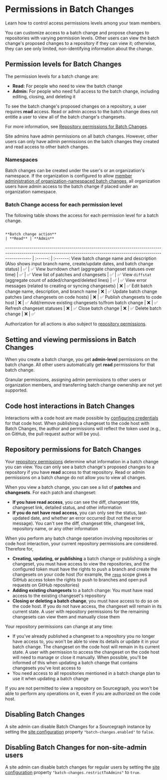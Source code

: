 # Permissions in Batch Changes

<p className="subtitle">Learn how to control access permissions levels among your team members.</p>

You can customize access to a batch change and propose changes to repositories with varying permission levels. Other users can view the batch change's proposed changes to a repository if they can view it; otherwise, they can see only limited, non-identifying information about the change.

## Permission levels for Batch Changes

The permission levels for a batch change are:

- **Read:** For people who need to view the batch change
- **Admin:** For people who need full access to the batch change, including editing, closing, and deleting it

To see the batch change's proposed changes on a repository, a user requires **read** access. Read or admin access to the batch change does not entitle a user to view all of the batch change's changesets.

<Callout type="info">For more information, see [Repository permissions for Batch Changes](#repository-permissions-for-batch-changes).</Callout>

Site admins have admin permissions on all batch changes. However, other users can only have admin permissions on the batch changes they created and read access to other batch changes.

### Namespaces

Batch changes can be created under the user's or an organization's namespace. If the organization is configured to allow [member administration of organization-namespaced batch changes](admin/config/batch_changes#enable-organization-members-to-administer), all organization users have admin access to the batch change if placed under an organization namespace.

### Batch Change access for each permission level

The following table shows the access for each permission level for a batch change.

                                                                         **Batch change action**                                                                          | **Read** | **Admin**
------------------------------------------------------------------------------------------------------------------------------------------------------------------------- | :------: | :-------:
View batch change name and description<br/>(Also shows input branch name, create/update dates, and batch change status) |    ✅     |     ✅
View burndown chart (aggregate changeset statuses over time)                                                                                                              |    ✅     |     ✅
View list of patches and changesets                                                                                                                                       |    ✅     |     ✅
View `diffstat` (aggregate count of added/changed/deleted lines)                                                                                                            |    ✅     |     ✅
View error messages (related to creating or syncing changesets)                                                                                                           |     ❌     |     ✅
Edit batch change name, description, and branch name                                                                                                                      |   ❌       |     ✅
Update batch change patches (and changesets on code hosts)                                                                                                                |    ❌      |     ✅
Publish changesets to code host                                                                                                                                           |     ❌     |     ✅
Add/remove existing changesets to/from batch change                                                                                                                       |    ❌      |     ✅
Refresh changeset statuses                                                                                                                                                |     ❌     |     ✅
Close batch change                                                                                                                                                        |    ❌      |     ✅
Delete batch change                                                                                                                                                       |     ❌     |     ✅

<Callout type="note">Authorization for all actions is also subject to [repository permissions](#repository-permissions-for-batch-changes).</Callout>

## Setting and viewing permissions in Batch Changes

When you create a batch change, you get **admin-level** permissions on the batch change. All other users automatically get **read** permissions for that batch change.

Granular permissions, assigning admin permissions to other users or organization members, and transferring batch change ownership are not yet supported.

## Code host interactions in Batch Changes

Interactions with a code host are made possible by [configuring credentials](/batch-changes/configuring-credentials) for that code host. When publishing a changeset to the code host with Batch Changes, the author and permissions will reflect the token used (e.g., on GitHub, the pull request author will be you).

## Repository permissions for Batch Changes

Your [repository permissions](/admin/permissions/) determine what information in a batch change you can view. You can only see a batch change's proposed changes to a repository if you have **read** access to that repository. Read or admin permissions on a batch change do not allow you to view all changes.

When you view a batch change, you can see a list of **patches** and **changesets**. For each patch and changeset:

- **If you have read access**, you can see the diff, changeset title, changeset link, detailed status, and other information
- **If you do not have read access**, you can only see the status, last-updated date, and whether an error occurred (but not the error message). You can't see the diff, changeset title, changeset link, repository name, or any other information

When you perform any batch change operation involving repositories or code host interaction, your current repository permissions are considered. Therefore for,

- **Creating, updating, or publishing** a batch change or publishing a single changeset, you must have access to view the repositories, and the configured token must have the rights to push a branch and create the changesets on your code host (for example, the [```repo```](https://docs.github.com/en/developers/apps/building-oauth-apps/scopes-for-oauth-apps#available-scopes) scope gives a GitHub access token the rights to push to branches and open pull requests on GitHub repositories)
- **Adding existing changesets** to a batch change: You must have read access to the existing changeset's repository
- **Closing or deleting a batch change**, you must have access to do so on the code host. If you do not have access, the changeset will remain in its current state. A user with repository permissions for the remaining changesets can view them and manually close them

Your repository permissions can change at any time:

- If you've already published a changeset to a repository you no longer have access to, you won't be able to view its details or update it in your batch change. The changeset on the code host will remain in its current state. A user with permission to access the changeset on the code host will need to manage or close it manually. When possible, you'll be informed of this when updating a batch change that contains changesets you've lost access to
- You need access to all repositories mentioned in a batch change plan to use it when updating a batch change

If you are not permitted to view a repository on Sourcegraph, you won't be able to perform any operations on it, even if you are authorized on the code host.

## Disabling Batch Changes

A site admin can disable Batch Changes for a Sourcegraph instance by setting the [site configuration](/admin/config/site_config) property `"batch-changes.enabled"` to `false`.

## Disabling Batch Changes for non-site-admin users

A site admin can disable batch changes for regular users by setting the [site configuration](/admin/config/site_config) property `"batch-changes.restrictToAdmins"` to `true`.
